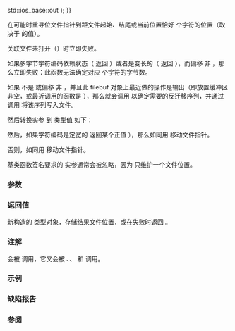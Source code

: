 {{cpp/io/basic_filebuf/title |seekoff}}
{{cpp/io/basic_filebuf/navbar}}
{{ddcl |1=
protected:
virtual pos_type seekoff( off_type off,
                          std::ios_base::seekdir dir,
                          std::ios_base::openmode which = std::ios_base::in {{!}} std::ios_base::out );
}}

在可能时重寻位文件指针到距文件起始、结尾或当前位置恰好 {{c|off}} 个字符的位置（取决于 {{c|dir}} 的值）。

关联文件未打开（{{c|1=is_open() == false}}）时立即失败。

如果多字节字符编码依赖状态（{{ltt|cpp/locale/codecvt/encoding|codecvt::encoding()}} 返回 {{c|-1}}）或者是变长的（{{tt|codecvt::encoding()}} 返回 {{c|0}}），而偏移 {{c|off}} 非 {{c|0}}，那么立即失败：此函数无法确定对应 {{c|off}} 个字符的字节数。

如果 {{c|dir}} 不是 {{lc|std::basic_ios::cur}} 或偏移 {{c|off}} 非 {{c|0}}，并且此 filebuf 对象上最近做的操作是输出（即放置缓冲区非空，或最近调用的函数是 {{lc|overflow()}}），那么就会调用 {{c|std::codecvt::unshift}} 以确定需要的反迁移序列，并通过调用 {{lc|overflow()}} 将该序列写入文件。

然后转换实参 {{c|dir}} 到 {{c|int}} 类型值 {{c|whence}} 如下：

{{dsc begin}}
{{dsc hitem |{{c|dir}} 的值|{{c|whence}} 的值}}
{{dsc|{{c|std::basic_ios::beg}}|{{lc|SEEK_SET}}}}
{{dsc|{{c|std::basic_ios::end}}|{{lc|SEEK_END}}}}
{{dsc|{{c|std::basic_ios::cur}}|{{lc|SEEK_CUR}}}}
{{dsc end}}

然后，如果字符编码是定宽的{{tt|codecvt::encoding()}} 返回某个正值 {{c|width}}），那么如同用 {{c|std::fseek(file, width*off, whence)}} 移动文件指针。

否则，如同用 {{c|std::fseek(file, 0, whence)}} 移动文件指针。

基类函数签名要求的 {{tt|openmode}} 实参通常会被忽略，因为 {{tt|std::basic_filebuf}} 只维护一个文件位置。

===参数===
{{par begin}}
{{par|off|要设置位置指示器到的相对位置。}}
{{par|dir|定义要应用相对偏移到的基位置。它可以是下列常量之一：
{{cpp/io/ios_base/seekdir consts}}}}
{{par|which|定义会影响到的输入和/或输出序列。它可以是下列常量之一或它们的组合：
{{cpp/io/ios_base/openmode streambuf consts}}}}
{{par end}}

===返回值===
新构造的 {{c|pos_type}} 类型对象，存储结果文件位置，或在失败时返回 {{c|pos_type(off_type(-1))}}。

===注解===
{{tt|seekoff()}} 会被 {{c|std::basic_streambuf::pubseekoff}} 调用，它又会被 {{c|std::basic_istream::seekg}}、{{c|std::basic_ostream::seekp}}、{{c|std::basic_istream::tellg}} 和 {{c|std::basic_ostream::tellp}} 调用。

===示例===
{{example
|code=
#include &lt;fstream&gt;
#include &lt;iostream&gt;
#include &lt;locale&gt;

template&lt;typename CharT&gt;
int get_encoding(const std::basic_istream&lt;CharT&gt;&amp; stream)
{
    using Facet = std::codecvt&lt;CharT, char, std::mbstate_t&gt;;
    return std::use_facet&lt;Facet&gt;(stream.getloc()).encoding();
}

int main()
{
    // 准备 10 字节文件，保有 4 个 UTF-8 中的字符（"zß水𝄋"）
    std::ofstream("text.txt") &lt;&lt; "\x7a\xc3\x9f\xe6\xb0\xb4\xf0\x9d\x84\x8b";
    
    // 用非转换编码打开
    std::ifstream f1("text.txt");
    std::cout &lt;&lt; "f1 的本地环境的 encoding() 返回 "
              &lt;&lt; get_encoding(f1) &lt;&lt; '\n'
              &lt;&lt; "pubseekoff(3, beg) 返回 "
              &lt;&lt; f1.rdbuf()-&gt;pubseekoff(3, std::ios_base::beg) &lt;&lt; '\n'
              &lt;&lt; "pubseekoff(0, end) 返回 "
              &lt;&lt; f1.rdbuf()-&gt;pubseekoff(0, std::ios_base::end) &lt;&lt; '\n';
    
    // 用 UTF-8 打开
    std::wifstream f2("text.txt");
    f2.imbue(std::locale("en_US.UTF-8"));
    std::cout &lt;&lt; "f2 的本地环境的 encoding() 返回 "
              &lt;&lt; get_encoding(f2) &lt;&lt; '\n'
              &lt;&lt; "pubseekoff(3, beg) 返回 "
              &lt;&lt; f2.rdbuf()-&gt;pubseekoff(3, std::ios_base::beg) &lt;&lt; '\n'
              &lt;&lt; "pubseekoff(0, end) 返回 "
              &lt;&lt; f2.rdbuf()-&gt;pubseekoff(0, std::ios_base::end) &lt;&lt; '\n';
}
|output=
f1 的本地环境的 encoding() 返回 1
pubseekoff(3, beg) 返回 3
pubseekoff(0, end) 返回 10
f2 的本地环境的 encoding() 返回 0
pubseekoff(3, beg) 返回 -1
pubseekoff(0, end) 返回 10
}}

===缺陷报告===
{{dr list begin}}
{{dr list item|wg=lwg|dr=55|std=C++98|before={{tt|seekoff}} 在失败时返回了未定义的无效流位置|after=失败时返回 {{c|pos_type(off_type(-1))}}}}
{{dr list end}}

===参阅===
{{dsc begin}}
{{dsc inc|cpp/io/basic_streambuf/dsc pubseekoff}}
{{dsc inc|cpp/io/basic_filebuf/dsc seekpos}}
{{dsc inc|cpp/io/c/dsc fseek}}
{{dsc end}}

{{langlinks|de|en|es|fr|it|ja|pt|ru}}